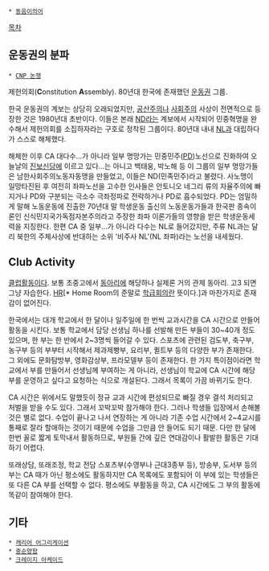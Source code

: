  * [[동음이의어]]

[[목차]]

== 운동권의 분파 ==

 * [[CNP 논쟁]]

제헌의회('''C'''onstitution '''A'''ssembly).
80년대 한국에 존재했던 [[운동권]] 그룹.

한국 운동권의 계보는 상당히 오래되었지만, [[공산주의]]나 [[사회주의]] 사상이 전면적으로 등장한 것은 1980년대 초반이다. 이들은 본래 [[ND]]라는 계보에서 시작되어 민중혁명을 완수해서 제헌의회를 소집하자라는 구호로 정착된 그룹이다. 80년대 내내 [[NL]]과 대립하다가 스스로 해체했다.

해체한 이후 CA 대다수...가 아니라 일부 명망가는 민중민주([[PD]])노선으로 진화하여 오늘날의 [[진보신당]]에 이르고 있다...는 아니고 백태웅, 박노해 등 이 그룹의 일부 명망가들은 남한사회주의노동자동맹을 만들었고, 이들은 ND(민족민주)라고 불렸다. 사노맹이 일망타진된 후 여전히 좌파노선을 고수한 인사들은 안토니오 네그리 류의 자율주의에 빠지거나 PD와 구분되는 극소수 극좌정파로 전락하거나 PD로 흡수되었다. PD는 엄밀하게 말해 노동운동에 진출한 70년대 말 학생운동 출신의 노동운동가들과 한국판 종속이론인 신식민지국가독점자본주의라고 주장한 좌파 이론가들의 영향을 받은 학생운동세력을 지징한다. 한편 CA 중 일부...가 아니라 다수는 NL로 들어갔지만, 주류 NL과는 달리 북한의 주체사상에 반대하는 소위 '비주사 NL'(NL 좌파)라는 노선을 내세웠다.

== Club Activity ==

[[클럽활동]]이다. 보통 초중고에서 [[동아리]]에 해당하나 실제론 거의 관제 동아리. 고3 되면 그냥 자습한다. [[HR]][* Home Room의 준말로 [[학급회의]]란 뜻이다.]과 마찬가지로 존재감이 없어진다.

한국에서는 대개 학교에서 한 달이나 일주일에 한 번씩 교과시간을 CA 시간으로 만들어 활동을 시킨다. 보통 학교에서 담당 선생님 하나를 선발해 만든 부들이 30~40개 정도 있으며, 한 부는 한 반에서 2~3명씩 들어갈 수 있다. 스포츠에 관련된 검도부, 축구부, 농구부 등의 부부터 시작해서 제과제빵부, 요리부, 퀼트부 등의 다양한 부가 존재한다. 그 외에도 문화탐방부, 영화감상부, 프라모델부 등이 존재한다. 한 가지 특이점이라면 학교에서 부를 만들어서 선생님께 부여하는 게 아니라, 선생님이 학교에 CA 시간에 해당 부를 운영하고 싶다고 요청하는 식으로 개설된다. 그래서 목록이 가끔 바뀌기도 한다.

CA 시간은 위에서도 말했듯이 정규 교과 시간에 편성되므로 빠질 경우 결석 처리되고 처벌을 받을 수도 있다. 그래서 꼬박꼬박 참가해야 한다. 그러나 학생들 입장에서 손해볼 것은 별로 없다. 수업이 끝나고 나서 연장하는 게 아니라 기존 수업 시간에서 2~4교시를 통째로 잘라 할애하는 것이기 때문에 수업을 그만큼 안 들어도 되기 때문. 다만 한 달에 한번 꼴로 짧게 토막내서 활동하므로, 부원들 간에 깊은 연대감이나 활발한 활동은 기대하기 어렵다.

또래상담, 또래조정, 학교 전담 스포츠부(수영부나 근대3종부 등), 방송부, 도서부 등의 부는 CA 때가 아닌 평소에도 활동하지만 CA 목록에도 포함되어 이 부에 있는 학생들은 또 다른 CA 부를 선택할 수 없다. 평소에도 부활동을 하고, CA 시간에도 그 부의 활동에 똑같이 참여해야 한다.
== 기타 ==
 * [[캐리어 어그리게이션]]
 * [[중순양함]]
 * [[크레이지 아케이드]]
